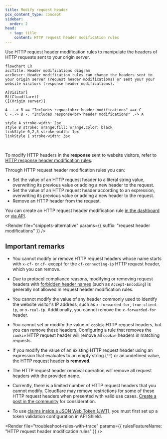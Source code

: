 ```yaml
---
title: Modify request header
pcx_content_type: concept
sidebar:
  order: 2
head:
  - tag: title
    content: HTTP request header modification rules
---
```



Use HTTP request header modification rules to manipulate the headers of HTTP requests sent to your origin server.

```mermaid
flowchart LR
accTitle: Header modifications diagram
accDescr: Header modification rules can change the headers sent to your origin server (request header modifications) or sent your your website visitors (response header modifications).

A[Visitor]
B((Cloudflare))
C[(Origin server)]

A -.-> B == "Includes request<br> header modifications" ==> C
C -.-> B -. "Includes response<br> header modifications" .-> A

style A stroke-width: 2px
style B stroke: orange,fill: orange,color: black
linkStyle 0,2,3 stroke-width: 1px
linkStyle 1 stroke-width: 3px
```

<br />

To modify HTTP headers in the **response** sent to website visitors, refer to [HTTP response header modification rules](/rules/transform/response-header-modification/).

Through HTTP request header modification rules you can:

- Set the value of an HTTP request header to a literal string value, overwriting its previous value or adding a new header to the request.
- Set the value of an HTTP request header according to an expression, overwriting its previous value or adding a new header to the request.
- Remove an HTTP header from the request.

You can create an HTTP request header modification rule [in the dashboard](/rules/transform/request-header-modification/create-dashboard/) or [via API](/rules/transform/request-header-modification/create-api/).

<Render
	file="snippets-alternative"
	params={{ suffix: "request header modifications" }}
/>

## Important remarks

- You cannot modify or remove HTTP request headers whose name starts with `x-cf-` or `cf-` except for the `cf-connecting-ip` HTTP request header, which you can remove.

- Due to protocol compliance reasons, modifying or removing request headers with [forbidden header names](https://developer.mozilla.org/en-US/docs/Glossary/Forbidden_header_name) (such as `Accept-Encoding`) is generally not allowed in request header modification rules.

- You cannot modify the value of any header commonly used to identify the website visitor's IP address, such as `x-forwarded-for`, `true-client-ip`, or `x-real-ip`. Additionally, you cannot remove the `x-forwarded-for` header.

- You cannot set or modify the value of `cookie` HTTP request headers, but you can remove these headers. Configuring a rule that removes the `cookie` HTTP request header will remove all `cookie` headers in matching requests.

- If you modify the value of an existing HTTP request header using an expression that evaluates to an empty string (`""`) or an undefined value, the HTTP request header is **removed**.

- The HTTP request header removal operation will remove all request headers with the provided name.

- Currently, there is a limited number of HTTP request headers that you cannot modify. Cloudflare may remove restrictions for some of these HTTP request headers when presented with valid use cases. [Create a post in the community](https://community.cloudflare.com) for consideration.

- To use [claims inside a JSON Web Token (JWT)](/api-shield/security/jwt-validation/transform-rules/), you must first set up a token validation configuration in API Shield.

<Render
	file="troubleshoot-rules-with-trace"
	params={{ rulesFeatureName: "HTTP request header modification rules" }}
/>
